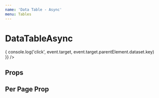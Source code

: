 ```yaml
---
name: 'Data Table - Async'
menu: Tables
---
```




# DataTableAsync

<Playground>
  <DataTableAsync 
    perPage={100} 
    filterRows={filterRows} 
    onClick={event => {
      console.log('click', event.target, event.target.parentElement.dataset.key)
    }} 
  />
</Playground>

## Props

<PropsTable of={DataTableAsync} />

## Per Page Prop

<Playground>
  <DataTableAsync perPage={25} filterRows={filterRows} />
</Playground>
